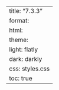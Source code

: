 ---
title: "7.3.3"
format:
    html:
        theme:
            light: flatly
            dark: darkly
        css: styles.css
        toc: true
---